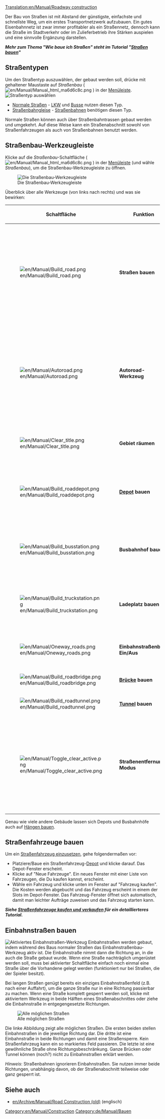 [[Translation:en/Manual/Roadway construction]]
{{de/Übersetzung|en/Manual/Roadway construction|99}}

{{de/Manual/Inhaltsverzeichnis}}
Der Bau von Straßen ist mit Abstand der günstigste, einfachste und schnellste Weg, um ein erstes Transportnetzwerk aufzubauen. Ein gutes Eisenbahnnetz ist zwar immer profitabler als ein Straßennetz, dennoch kann die Straße im Stadtverkehr oder im Zulieferbetrieb ihre Stärken auspielen und eine sinnvolle Ergänzung darstellen.

'''''Mehr zum Thema "Wie baue ich Straßen" steht im Tutorial "[[de/Manual/Straßen bauen|Straßen bauen]]"'''''

==Straßentypen==
Um den Straßentyp auszuwählen, der gebaut werden soll, drücke mit gehaltener Maustaste auf ''Straßenbau'' ( [[File:en/Manual/Manual html ma6d6c8c.png]] ) in der [[de/Manual/Spieloberfläche#menu-leiste|Menüleiste]]. 
[[File:de/Manual/Roadmenu.png|none|frame|Straßentyp auswählen]]
* [[de/Manual/Straßenbau|Normale Straßen]] - [[de/Lastwagen|LKW]] und [[de/Bus|Busse]] nutzen diesen Typ.
* [[de/Manual/Straßenbahn#strassenbahnbau-werkzeugleiste|Straßenbahngleise]] - [[de/Manual/Straßenbahn|Straßenbahnen]] benötigen diesen Typ.

Normale Straßen können auch über Straßenbahntrassen gebaut werden und umgekehrt. Auf diese Weise kann ein Straßenabschnitt sowohl von Straßenfahrzeugen als auch von Straßenbahnen benutzt werden.

==Straßenbau-Werkzeugleiste==
Klicke auf die ''Straßenbau''-Schaltfläche ( [[File:en/Manual/Manual html ma6d6c8c.png]] ) in der [[de/Manual/Spieloberfläche#menu-leiste|Menüleiste]] (und wähle ''Straßenbau''), um die Straßenbau-Werkzeugleiste zu öffnen.

[[File:de/Manual/Road construction.png|none|frame|Die Straßenbau-Werkzeugleiste]]

Überblick über alle Werkzeuge (von links nach rechts) und was sie bewirken:

{| {{en/Wikitable}}
|- style="background:#efefef"
!Schaltfläche
!width='160'|Funktion
!Tastenkürzel
!Beschreibung
|-
|[[File:en/Manual/Build road.png]]||'''Straßen bauen'''||1, 2
|Baut eine Straße in der ausgewählten Richtung. Die Länge des Straßenabschnittes kann mit der Maus bei gedrückter Maustaste festgelegt werden. Der Startpunkt und/oder Zielort wird dabei auf ein halbes Feld genau bestimmt. 
|-
|[[File:en/Manual/Autoroad.png]]||'''Autoroad-Werkzeug'''||3
|Mit diesem hilfreichen Werkzeug lassen sich Straßen in jede Richtung bauen (die Handhabung kann am Anfang etwas schwierig sein). Wenn gleichzeitig {{en/Keypress|Strg}} gedrückt wird, können damit Straßenelemente schnell wieder entfernt werden.
|-
|[[File:en/Manual/Clear title.png]]||'''Gebiet räumen'''||4
|Räumt ein Feld vollständig. Nicht auf jedes Feld anwendbar.
|-
|[[File:en/Manual/Build roaddepot.png]]||'''[[de/Manual/Depot|Depot]] bauen'''||5
|Öffnet das Depot-Fenster, mit dem ein Straßenfahrzeug-[[de/Manual/Depot|Depot]] mit der gewählten Ausrichtung gebaut werden kann.
|-
|[[File:en/Manual/Build busstation.png]]||'''Busbahnhof bauen'''||6
|Öffnet das Busbahnhof-Fenster, mit dem ein [[de/Manual/Busbahnhof und Lkw-Ladeplatz bauen|Busbahnhof]] mit der gewählten Richtung gebaut werden kann.
|-
|[[File:en/Manual/Build truckstation.png]]||'''Ladeplatz bauen'''||7
|Öffnet das Ladeplatz-Fenster, mit dem ein [[de/Manual/Busbahnhof und Lkw-Ladeplatz bauen|Ladeplatz]] mit der gewählten Richtung gebaut werden kann.
|-
|[[File:en/Manual/Oneway roads.png]]||'''Einbahnstraßenbau Ein/Aus'''||8
|Baut [[de/Manual/Straßenbau#einbahnstrassen-bauen|Einbahnstraßen]] und erklärt Straßen zu Einbahnstraßen.
|-
|[[File:en/Manual/Build roadbridge.png]]||'''[[de/Brücken|Brücke]] bauen'''||B
|Baut Straßen[[de/Manual/Brückenbau|brücken]].
|-
|[[File:en/Manual/Build roadtunnel.png]]||'''[[de/Tunnel|Tunnel]] bauen'''||T
|Baut Straßen[[de/Manual/Tunnelbau|tunnel]].
|-
|[[File:en/Manual/Toggle clear active.png]]||'''Straßenentfernung-Modus'''||R (Strg)
|Wähle ein Straßenbau-Werkzeug (bzw. das Busbahnhof-Werkzeug) und aktiviere diese Schaltfläche, um Straßen (bzw. Busbahnhofsfelder) zu entfernen. Du kannst diese Funktion auch auswählen, indem du {{en/Keypress|Strg}} gedrückt hältst.
|}

Genau wie viele andere Gebäude lassen sich Depots und Busbahnhöfe auch auf [[de/Bauen auf Hang|Hängen bauen]].

==Straßenfahrzeuge bauen==
Um ein [[de/Manual/Straßenfahrzeuge kaufen und verkaufen|Straßenfahrzeug einzusetzen]], gehe folgendermaßen vor:
*Platziere/Baue ein Straßenfahrzeug-[[de/Manual/Fahrzeugdepots bauen|Depot]] und klicke darauf. Das Depot-Fenster erscheint. 
*Klicke auf "Neue Fahrzeuge". Ein neues Fenster mit einer Liste von Fahrzeugen, die Du kaufen kannst, erscheint. 
*Wähle ein Fahrzeug und klicke unten im Fenster auf "Fahrzeug kaufen". Die Kosten werden abgebucht und das Fahrzeug erscheint in einem der Slots im Depot-Fenster. Das Fahrzeug-Fenster öffnet sich automatisch, damit man leichter Aufträge zuweisen und das Fahrzeug starten kann. 

'''''Siehe [[de/Manual/Straßenfahrzeuge kaufen und verkaufen|Straßenfahrzeuge kaufen und verkaufen]] für ein detaillierteres Tutorial.'''''

==Einbahnstraßen bauen==
[[File:de/Manual/Oneway.png|right|frame|Aktiviertes Einbahnstraßen-Werkzeug]]
Einbahnstraßen werden gebaut, indem während des Baus normaler Straßen das Einbahnstraßenbau-Werkzeug aktiv ist. Die Einbahnstraße nimmt dann die Richtung an, in die auch die Straße gebaut wurde. Wenn eine Straße nachträglich umgerüstet werden soll, muss bei aktivierter Schaltfläche einfach noch einmal eine Straße über die Vorhandene gelegt werden (funktioniert nur bei Straßen, die der Spieler besitzt). 

Bei langen Straßen genügt bereits ein einziges Einbahnstraßenfeld (z.B. nach einer Auffahrt), um die ganze Straße nur in eine Richtung passierbar zu machen. Wenn eine Straße komplett gesperrt werden soll, klicke mit aktiviertem Werkzeug in beide Hälften eines Straßenabschnittes oder ziehe die Einbahnstraße in entgegengesetzte Richtungen.

[[File:en/Manual/Oneways.png|left|frame|Alle möglichen Straßen]]

Die linke Abbildung zeigt alle möglichen Straßen. Die ersten beiden stellen Einbahnstraßen in die jeweilige Richtung dar. Die dritte ist eine Einbahnstraße in beide Richtungen und damit eine Straßensperre. Kein Straßenfahrzeug kann ein so markiertes Feld passieren. Die letzte ist eine gewöhnliche Straße ohne Richtungsbeschränkung. Ganze Brücken oder Tunnel können (noch?) nicht zu Einbahnstraßen erklärt werden. 

''Hinweis'': Straßenbahnen ignorieren Einbahnstraßen. Sie nutzen immer beide Richtungen, unabhängig davon, ob der Straßenabschnitt teilweise oder ganz gesperrt ist.

==Siehe auch==
*[[en/Archive/Manual/Road Construction (old)]] (englisch)

[[Category:en/Manual/Construction]]
[[Category:de/Manual/Bauen]]